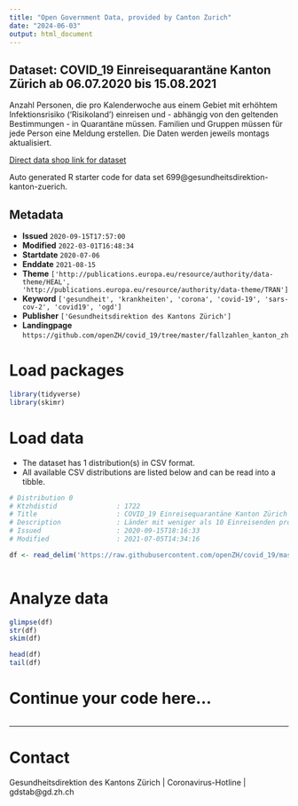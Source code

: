 ```yaml
---
title: "Open Government Data, provided by Canton Zurich"
date: "2024-06-03"
output: html_document
---
```


## Dataset: COVID_19 Einreisequarantäne Kanton Zürich ab 06.07.2020 bis 15.08.2021

Anzahl Personen, die pro Kalenderwoche aus einem Gebiet mit erhöhtem Infektionsrisiko ('Risikoland') einreisen und - abhängig von den geltenden Bestimmungen - in Quarantäne müssen. Familien und Gruppen müssen für jede Person eine Meldung erstellen. Die Daten werden jeweils montags aktualisiert.

[Direct data shop link for dataset](https://www.zh.ch/de/politik-staat/statistik-daten/datenkatalog.html#/datasets/699@gesundheitsdirektion-kanton-zuerich)

Auto generated R starter code for data set 699@gesundheitsdirektion-kanton-zuerich.

## Metadata

- **Issued** `2020-09-15T17:57:00`
- **Modified** `2022-03-01T16:48:34`
- **Startdate** `2020-07-06`
- **Enddate** `2021-08-15`
- **Theme** `['http://publications.europa.eu/resource/authority/data-theme/HEAL', 'http://publications.europa.eu/resource/authority/data-theme/TRAN']`
- **Keyword** `['gesundheit', 'krankheiten', 'corona', 'covid-19', 'sars-cov-2', 'covid19', 'ogd']`
- **Publisher** `['Gesundheitsdirektion des Kantons Zürich']`
- **Landingpage** `https://github.com/openZH/covid_19/tree/master/fallzahlen_kanton_zh`


# Load packages

```r

library(tidyverse)
library(skimr)

```

# Load data

-   The dataset has 1 distribution(s) in CSV format.
-   All available CSV distributions are listed below and can be read into a tibble.

```r

# Distribution 0
# Ktzhdistid               : 1722
# Title                    : COVID_19 Einreisequarantäne Kanton Zürich - Einreisen aus Risikoländern nach Kalenderwoche
# Description              : Länder mit weniger als 10 Einreisenden pro Kalenderwoche (KW) werden in der Kategorie 'andere' zusammengefasst. In den KW 52, 53 und 1/2021 ist teils alleine die Kategorie 'andere' vorhanden, in der die Einreisenden aus *allen* Ländern insgesamt zusammengefasst sind. Grund: Vom 22.12.2020 bis zum 05.01.2021 konnten die Einreisenden das Land nicht eingeben, aus dem sie einreisten.
# Issued                   : 2020-09-15T18:16:33
# Modified                 : 2021-07-05T14:34:16

df <- read_delim('https://raw.githubusercontent.com/openZH/covid_19/master/fallzahlen_kanton_zh/COVID19_Einreisequarantaene_pro_KW.csv')



```

# Analyze data

```r

glimpse(df)
str(df)
skim(df)

head(df)
tail(df)

```

# Continue your code here...

```r

```

------------------------------------------------------------------------

# Contact

Gesundheitsdirektion des Kantons Zürich | Coronavirus-Hotline | gdstab@gd.zh.ch
